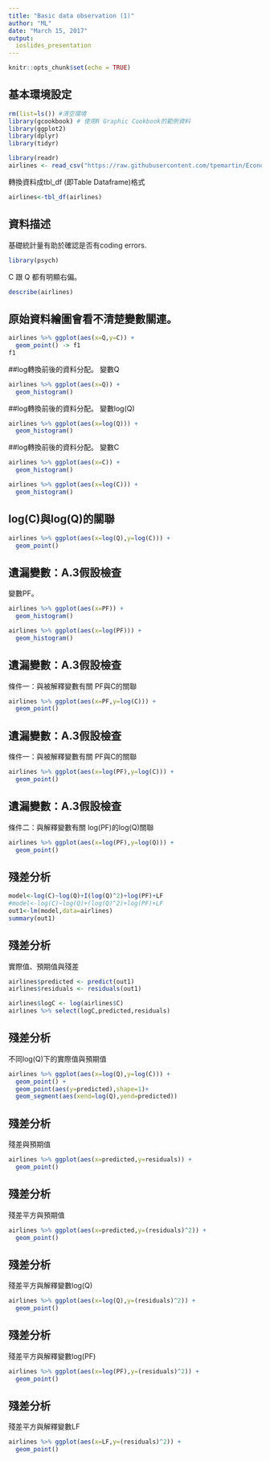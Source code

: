 ```yaml
---
title: "Basic data observation (1)"
author: "ML"
date: "March 15, 2017"
output: 
  ioslides_presentation
---
```


```r
knitr::opts_chunk$set(echo = TRUE)
```

## 基本環境設定

```r
rm(list=ls()) #清空環境
library(gcookbook) # 使用R Graphic Cookbook的範例資料
library(ggplot2) 
library(dplyr)
library(tidyr)
```

```r
library(readr)
airlines <- read_csv("https://raw.githubusercontent.com/tpemartin/Econometric-Analysis/master/Part%20I/airlines.csv")
```

轉換資料成tbl_df (即Table Dataframe)格式

```r
airlines<-tbl_df(airlines)
```

## 資料描述

基礎統計量有助於確認是否有coding errors.
```r
library(psych)
```

C 跟 Q 都有明顯右偏。

```r
describe(airlines)
```

## 原始資料繪圖會看不清楚變數關連。

```r
airlines %>% ggplot(aes(x=Q,y=C)) +
  geom_point() -> f1
f1
```

##log轉換前後的資料分配。
變數Q
```r
airlines %>% ggplot(aes(x=Q)) +
  geom_histogram() 
```

##log轉換前後的資料分配。
變數log(Q)
```r
airlines %>% ggplot(aes(x=log(Q))) +
  geom_histogram() 
```

##log轉換前後的資料分配。
變數C
```r
airlines %>% ggplot(aes(x=C)) +
  geom_histogram() 

airlines %>% ggplot(aes(x=log(C))) +
  geom_histogram() 
```

## log(C)與log(Q)的關聯
```r
airlines %>% ggplot(aes(x=log(Q),y=log(C))) +
  geom_point() 
```

## 遺漏變數：A.3假設檢查
變數PF。
```r
airlines %>% ggplot(aes(x=PF)) +
  geom_histogram() 

airlines %>% ggplot(aes(x=log(PF))) +
  geom_histogram() 
```

## 遺漏變數：A.3假設檢查
條件一：與被解釋變數有關
PF與C的關聯
```r
airlines %>% ggplot(aes(x=PF,y=log(C))) +
  geom_point() 
```

## 遺漏變數：A.3假設檢查
條件一：與被解釋變數有關
PF與C的關聯
```r
airlines %>% ggplot(aes(x=log(PF),y=log(C))) +
  geom_point() 
```

## 遺漏變數：A.3假設檢查
條件二：與解釋變數有關
log(PF)的log(Q)關聯
```r
airlines %>% ggplot(aes(x=log(PF),y=log(Q))) +
  geom_point() 
```

## 殘差分析

```r
model<-log(C)~log(Q)+I(log(Q)^2)+log(PF)+LF
#model<-log(C)~log(Q)+(log(Q)^2)+log(PF)+LF
out1<-lm(model,data=airlines)
summary(out1)
```

## 殘差分析
實際值、預期值與殘差
```r
airlines$predicted <- predict(out1)
airlines$residuals <- residuals(out1)

airlines$logC <- log(airlines$C)
airlines %>% select(logC,predicted,residuals)
```


## 殘差分析
不同log(Q)下的實際值與預期值
```r
airlines %>% ggplot(aes(x=log(Q),y=log(C))) +
  geom_point() +
  geom_point(aes(y=predicted),shape=1)+
  geom_segment(aes(xend=log(Q),yend=predicted))
```


## 殘差分析
殘差與預期值
```r
airlines %>% ggplot(aes(x=predicted,y=residuals)) +
  geom_point()
```


## 殘差分析
殘差平方與預期值
```r
airlines %>% ggplot(aes(x=predicted,y=(residuals)^2)) +
  geom_point()
```


## 殘差分析
殘差平方與解釋變數log(Q)
```r
airlines %>% ggplot(aes(x=log(Q),y=(residuals)^2)) +
  geom_point()
```


## 殘差分析
殘差平方與解釋變數log(PF)
```r
airlines %>% ggplot(aes(x=log(PF),y=(residuals)^2)) +
  geom_point()
```


## 殘差分析
殘差平方與解釋變數LF
```r
airlines %>% ggplot(aes(x=LF,y=(residuals)^2)) +
  geom_point()
```

